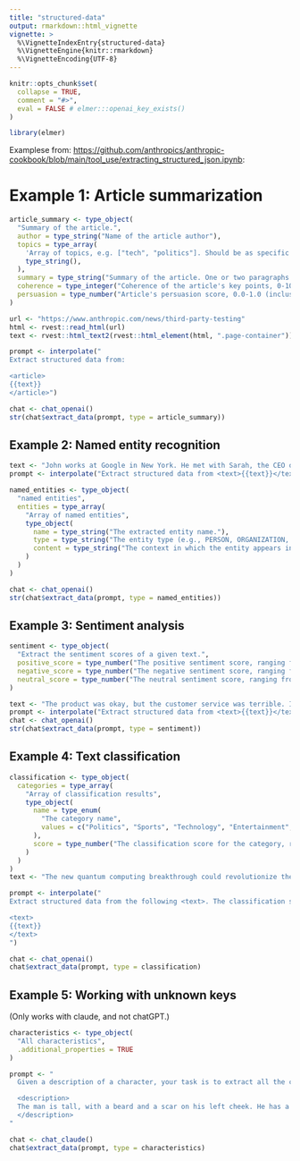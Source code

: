 ```yaml
---
title: "structured-data"
output: rmarkdown::html_vignette
vignette: >
  %\VignetteIndexEntry{structured-data}
  %\VignetteEngine{knitr::rmarkdown}
  %\VignetteEncoding{UTF-8}
---
```


```r
knitr::opts_chunk$set(
  collapse = TRUE,
  comment = "#>",
  eval = FALSE # elmer:::openai_key_exists()
)
```

```r
library(elmer)
```

Examplese from: <https://github.com/anthropics/anthropic-cookbook/blob/main/tool_use/extracting_structured_json.ipynb>:

# Example 1: Article summarization

```r
article_summary <- type_object(
  "Summary of the article.",
  author = type_string("Name of the article author"),
  topics = type_array(
    'Array of topics, e.g. ["tech", "politics"]. Should be as specific as possible, and can overlap.',
    type_string(),
  ),
  summary = type_string("Summary of the article. One or two paragraphs max."),
  coherence = type_integer("Coherence of the article's key points, 0-100 (inclusive)"),
  persuasion = type_number("Article's persuasion score, 0.0-1.0 (inclusive)")
)

url <- "https://www.anthropic.com/news/third-party-testing"
html <- rvest::read_html(url)
text <- rvest::html_text2(rvest::html_element(html, ".page-container"))

prompt <- interpolate("
Extract structured data from:

<article>
{{text}}
</article>")

chat <- chat_openai()
str(chat$extract_data(prompt, type = article_summary))
```

## Example 2: Named entity recognition

```r
text <- "John works at Google in New York. He met with Sarah, the CEO of Acme Inc., last week in San Francisco."
prompt <- interpolate("Extract structured data from <text>{{text}}</text>")

named_entities <- type_object(
  "named entities",
  entities = type_array(
    "Array of named entities",
    type_object(
      name = type_string("The extracted entity name."),
      type = type_string("The entity type (e.g., PERSON, ORGANIZATION, LOCATION)."),
      content = type_string("The context in which the entity appears in the text.")
    )
  )
)

chat <- chat_openai()
str(chat$extract_data(prompt, type = named_entities))
```

## Example 3: Sentiment analysis

```r
sentiment <- type_object(
  "Extract the sentiment scores of a given text.",
  positive_score = type_number("The positive sentiment score, ranging from 0.0 to 1.0."),
  negative_score = type_number("The negative sentiment score, ranging from 0.0 to 1.0."),
  neutral_score = type_number("The neutral sentiment score, ranging from 0.0 to 1.0.")
)

text <- "The product was okay, but the customer service was terrible. I probably won't buy from them again."
prompt <- interpolate("Extract structured data from <text>{{text}}</text>")
chat <- chat_openai()
str(chat$extract_data(prompt, type = sentiment))
```

## Example 4: Text classification

```r
classification <- type_object(
  categories = type_array(
    "Array of classification results",
    type_object(
      name = type_enum(
        "The category name",
        values = c("Politics", "Sports", "Technology", "Entertainment", "Business", "Other")
      ),
      score = type_number("The classification score for the category, ranging from 0.0 to 1.0.")
    )
  )
)
text <- "The new quantum computing breakthrough could revolutionize the tech industry."

prompt <- interpolate("
Extract structured data from the following <text>. The classification scores should sum to 1.

<text>
{{text}}
</text>
")

chat <- chat_openai()
chat$extract_data(prompt, type = classification)
```

## Example 5: Working with unknown keys

(Only works with claude, and not chatGPT.)

```r
characteristics <- type_object(
  "All characteristics",
  .additional_properties = TRUE
)

prompt <- "
  Given a description of a character, your task is to extract all the characteristics of that character.

  <description>
  The man is tall, with a beard and a scar on his left cheek. He has a deep voice and wears a black leather jacket.
  </description>
"

chat <- chat_claude()
chat$extract_data(prompt, type = characteristics)
```

